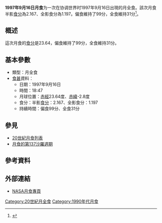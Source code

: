 {{Infobox lunar eclipse
| date        = 1997年9月16日
| time        = 18:47
| nature     = 月全食
| saros       = 137
| gamma           = -0.377
| magnitude      = 半影食分：2.167<br/>全影食分：1.197
| par_duration   = 99分
| tot_duration    = 31分
| chart               = Lunar eclipse chart close-1997Sep16.png
}}
'''1997年9月16日月食'''为一次在协调世界时1997年9月16日出現的月全食。該次月食半影[[食分|食分]]為2.167、全影食分為1.197。偏食維持了99分，全食維持31分<ref name="nasa_catalog_list">{{cite web|url=http://eclipse.gsfc.nasa.gov/LEcat/LE1901-2000.html|title=Lunar Eclipses: 1901 to 2000|language=en|publisher=[[NASA|NASA]]|archiveurl=https://web.archive.org/web/20080331031357/http://eclipse.gsfc.nasa.gov/LEcat/LE1901-2000.html|archivedate=2008-03-31|deadurl=yes|accessdate=2016-09-10}}</ref>。

== 概述 ==
這次月食的[[食分|食分]]是23.64，偏食維持了99分，全食維持31分。

== 基本參數 ==
{{NoteUTC}}
* 類型：月全食
*[[食甚|食甚]]資料：
** 日期：1997年9月16日
** 時間：18:47
** 月球位置：[[赤經|赤經]]23.64度、[[赤緯|赤緯]]-2.8度
** 食分：半影[[食分|食分]]：2.167、全影食分：1.197
** 持續時間：偏食99分、全食31分

== 參見 ==
{{portal box|天文學}}
* [[20世紀月食列表|20世紀月食列表]]
* [[月食的第137沙羅週期|月食的第137沙羅週期]]

== 參考資料 ==
{{reflist}}

== 外部連結 ==
* [http://eclipse.gsfc.nasa.gov/lunar.html NASA月食專頁]{{Wayback|url=http://eclipse.gsfc.nasa.gov/lunar.html |date=20181231235927 }}{{en icon}}
{{Lunar-eclipse-stub}}
{{月食}}

[[Category:20世紀月全食|Category:20世紀月全食]]
[[Category:1990年代月食|Category:1990年代月食]]